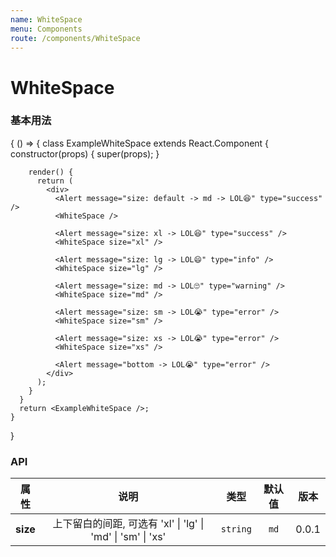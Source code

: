 ```yaml
---
name: WhiteSpace
menu: Components
route: /components/WhiteSpace
---
```



# WhiteSpace

### 基本用法

<Playground>
  {
    () => {
      class ExampleWhiteSpace extends React.Component {
        constructor(props) {
          super(props);
        }

        render() {
          return (
            <div>
              <Alert message="size: default -> md -> LOL😆" type="success" />
              <WhiteSpace />

              <Alert message="size: xl -> LOL😆" type="success" />
              <WhiteSpace size="xl" />

              <Alert message="size: lg -> LOL😄" type="info" />
              <WhiteSpace size="lg" />

              <Alert message="size: md -> LOL🙄" type="warning" />
              <WhiteSpace size="md" />

              <Alert message="size: sm -> LOL😭" type="error" />
              <WhiteSpace size="sm" />

              <Alert message="size: xs -> LOL😭" type="error" />
              <WhiteSpace size="xs" />
              
              <Alert message="bottom -> LOL😭" type="error" />
            </div>
          );
        }
      }
      return <ExampleWhiteSpace />;
    }
  }
</Playground>

### API

| 属性 |                            说明                             |  类型  | 默认值 | 版本  |
| :--: | :---------------------------------------------------------: | :----: | :----: | :---: |
| **size** | 上下留白的间距, 可选有 'xl' \| 'lg' \| 'md' \| 'sm' \| 'xs' | `string` |   `md`   | 0.0.1 |

<Props of={WhiteSpace} />